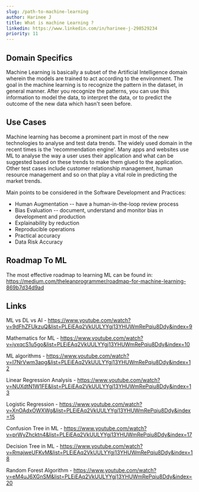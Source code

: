 ```yaml
---
slug: /path-to-machine-learning
author: Harinee J
title: What is machine Learning ?
linkedin: https://www.linkedin.com/in/harinee-j-298529234
priority: 11
---
```


## Domain Specifics

Machine Learning is basically a subset of the Artificial Intelligence domain wherein the models are trained to act according to the environment. The goal in the machine learning is to recognize the pattern in the dataset, in general manner. After you recognize the patterns, you can use this information to model the data, to interpret the data, or to predict the outcome of the new data which hasn't seen before.

## Use Cases

Machine learning has become a prominent part in most of the new technologies to analyse and test data trends. The widely used domain in the recent times is the 'recommendation engine'. Many apps and websites use ML to analyse the way a user uses their application and what can be suggested based on these trends to make them glued to the application.
Other test cases include customer relationship management, human resource management and so on that play a vital role in predicting the
market trends.

Main points to be considered in the Software Development and Practices:

- Human Augmentation -- have a human-in-the-loop review process
- Bias Evaluation -- document, understand and monitor bias in development and production
- Explainability by reduction
- Reproducible operations
- Practical accuracy
- Data Risk Accuracy

## Roadmap To ML

The most effective roadmap to learning ML can be found in:
https://medium.com/theleanprogrammer/roadmap-for-machine-learning-869b7d34d9ad

## Links

ML vs DL vs AI -
https://www.youtube.com/watch?v=9dFhZFUkzuQ&list=PLEiEAq2VkUULYYgj13YHUWmRePqiu8Ddy&index=9

Mathematics for ML -
https://www.youtube.com/watch?v=iyxqcS1u5go&list=PLEiEAq2VkUULYYgj13YHUWmRePqiu8Ddy&index=10

ML algorithms -
https://www.youtube.com/watch?v=I7NrVwm3apg&list=PLEiEAq2VkUULYYgj13YHUWmRePqiu8Ddy&index=12

Linear Regression Analysis -
https://www.youtube.com/watch?v=NUXdtN1W1FE&list=PLEiEAq2VkUULYYgj13YHUWmRePqiu8Ddy&index=13

Logistic Regression -
https://www.youtube.com/watch?v=XnOAdxOWXWg&list=PLEiEAq2VkUULYYgj13YHUWmRePqiu8Ddy&index=15

Confusion Tree in ML -
https://www.youtube.com/watch?v=prWyZhcktn4&list=PLEiEAq2VkUULYYgj13YHUWmRePqiu8Ddy&index=17

Decision Tree in ML -
https://www.youtube.com/watch?v=RmajweUFKvM&list=PLEiEAq2VkUULYYgj13YHUWmRePqiu8Ddy&index=18

Random Forest Algorithm -
https://www.youtube.com/watch?v=eM4uJ6XGnSM&list=PLEiEAq2VkUULYYgj13YHUWmRePqiu8Ddy&index=20

